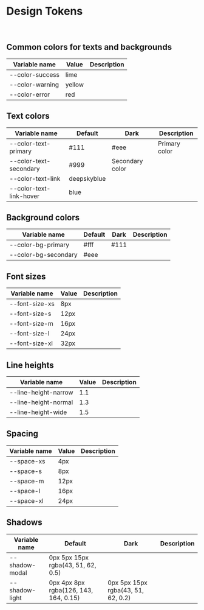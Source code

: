 <!-- This file is auto-generated by `dsgen`, don't change it manually -->


<Meta title="Design Tokens" />

# Design Tokens

<br />

## Common colors for texts and backgrounds

<table>
  <thead>
    <tr>
      <th>Variable name</th>
      <th>Value</th>
      <th>Description</th>
    </tr>
  </thead>
  <tbody>
    <tr>
      <td>--color-success</td>
      <td>
        <div
          style={{
            display: "flex",
            alignItems: "center",
            justifyContent: "center",
            flexDirection: "column",
            fontSize: "14px",
          }}
        >
          <div
            style={{
              width: "50px",
              height: "50px",
              borderRadius: "10px",
              backgroundColor: "lime",
              boxShadow: "0px 4px 4px rgba(0, 0, 0, 0.15)",
              margin: "5px",
            }}
          ></div>lime
        </div>
      </td>
      <td></td>
    </tr>
    <tr>
      <td>--color-warning</td>
      <td>
        <div
          style={{
            display: "flex",
            alignItems: "center",
            justifyContent: "center",
            flexDirection: "column",
            fontSize: "14px",
          }}
        >
          <div
            style={{
              width: "50px",
              height: "50px",
              borderRadius: "10px",
              backgroundColor: "yellow",
              boxShadow: "0px 4px 4px rgba(0, 0, 0, 0.15)",
              margin: "5px",
            }}
          ></div>yellow
        </div>
      </td>
      <td></td>
    </tr>
    <tr>
      <td>--color-error</td>
      <td>
        <div
          style={{
            display: "flex",
            alignItems: "center",
            justifyContent: "center",
            flexDirection: "column",
            fontSize: "14px",
          }}
        >
          <div
            style={{
              width: "50px",
              height: "50px",
              borderRadius: "10px",
              backgroundColor: "red",
              boxShadow: "0px 4px 4px rgba(0, 0, 0, 0.15)",
              margin: "5px",
            }}
          ></div>red
        </div>
      </td>
      <td></td>
    </tr>
  </tbody>
</table>

## Text colors

<table>
  <thead>
    <tr>
      <th>Variable name</th>
      <th>Default</th>
      <th>Dark</th>
      <th>Description</th>
    </tr>
  </thead>
  <tbody>
    <tr>
      <td>--color-text-primary</td>
      <td>
        <div
          style={{
            display: "flex",
            alignItems: "center",
            justifyContent: "center",
            flexDirection: "column",
            fontSize: "14px",
          }}
        >
          <div
            style={{
              width: "50px",
              height: "50px",
              borderRadius: "10px",
              backgroundColor: "#111",
              boxShadow: "0px 4px 4px rgba(0, 0, 0, 0.15)",
              margin: "5px",
            }}
          ></div>#111
        </div>
      </td>
      <td>
        <div
          style={{
            display: "flex",
            alignItems: "center",
            justifyContent: "center",
            flexDirection: "column",
            fontSize: "14px",
          }}
        >
          <div
            style={{
              width: "50px",
              height: "50px",
              borderRadius: "10px",
              backgroundColor: "#eee",
              boxShadow: "0px 4px 4px rgba(0, 0, 0, 0.15)",
              margin: "5px",
            }}
          ></div>#eee
        </div>
      </td>
      <td>Primary color</td>
    </tr>
    <tr>
      <td>--color-text-secondary</td>
      <td colspan={2}>
        <div
          style={{
            display: "flex",
            alignItems: "center",
            justifyContent: "center",
            flexDirection: "column",
            fontSize: "14px",
          }}
        >
          <div
            style={{
              width: "50px",
              height: "50px",
              borderRadius: "10px",
              backgroundColor: "#999",
              boxShadow: "0px 4px 4px rgba(0, 0, 0, 0.15)",
              margin: "5px",
            }}
          ></div>#999
        </div>
      </td>
      <td>Secondary color</td>
    </tr>
    <tr>
      <td>--color-text-link</td>
      <td colspan={2}>
        <div
          style={{
            display: "flex",
            alignItems: "center",
            justifyContent: "center",
            flexDirection: "column",
            fontSize: "14px",
          }}
        >
          <div
            style={{
              width: "50px",
              height: "50px",
              borderRadius: "10px",
              backgroundColor: "deepskyblue",
              boxShadow: "0px 4px 4px rgba(0, 0, 0, 0.15)",
              margin: "5px",
            }}
          ></div>deepskyblue
        </div>
      </td>
      <td></td>
    </tr>
    <tr>
      <td>--color-text-link-hover</td>
      <td colspan={2}>
        <div
          style={{
            display: "flex",
            alignItems: "center",
            justifyContent: "center",
            flexDirection: "column",
            fontSize: "14px",
          }}
        >
          <div
            style={{
              width: "50px",
              height: "50px",
              borderRadius: "10px",
              backgroundColor: "blue",
              boxShadow: "0px 4px 4px rgba(0, 0, 0, 0.15)",
              margin: "5px",
            }}
          ></div>blue
        </div>
      </td>
      <td></td>
    </tr>
  </tbody>
</table>

## Background colors

<table>
  <thead>
    <tr>
      <th>Variable name</th>
      <th>Default</th>
      <th>Dark</th>
      <th>Description</th>
    </tr>
  </thead>
  <tbody>
    <tr>
      <td>--color-bg-primary</td>
      <td>
        <div
          style={{
            display: "flex",
            alignItems: "center",
            justifyContent: "center",
            flexDirection: "column",
            fontSize: "14px",
          }}
        >
          <div
            style={{
              width: "50px",
              height: "50px",
              borderRadius: "10px",
              backgroundColor: "#fff",
              boxShadow: "0px 4px 4px rgba(0, 0, 0, 0.15)",
              margin: "5px",
            }}
          ></div>#fff
        </div>
      </td>
      <td>
        <div
          style={{
            display: "flex",
            alignItems: "center",
            justifyContent: "center",
            flexDirection: "column",
            fontSize: "14px",
          }}
        >
          <div
            style={{
              width: "50px",
              height: "50px",
              borderRadius: "10px",
              backgroundColor: "#111",
              boxShadow: "0px 4px 4px rgba(0, 0, 0, 0.15)",
              margin: "5px",
            }}
          ></div>#111
        </div>
      </td>
      <td></td>
    </tr>
    <tr>
      <td>--color-bg-secondary</td>
      <td colspan={2}>
        <div
          style={{
            display: "flex",
            alignItems: "center",
            justifyContent: "center",
            flexDirection: "column",
            fontSize: "14px",
          }}
        >
          <div
            style={{
              width: "50px",
              height: "50px",
              borderRadius: "10px",
              backgroundColor: "#eee",
              boxShadow: "0px 4px 4px rgba(0, 0, 0, 0.15)",
              margin: "5px",
            }}
          ></div>#eee
        </div>
      </td>
      <td></td>
    </tr>
  </tbody>
</table>

## Font sizes

<table>
  <thead>
    <tr>
      <th>Variable name</th>
      <th>Value</th>
      <th>Description</th>
    </tr>
  </thead>
  <tbody>
    <tr>
      <td>--font-size-xs</td>
      <td>8px</td>
      <td></td>
    </tr>
    <tr>
      <td>--font-size-s</td>
      <td>12px</td>
      <td></td>
    </tr>
    <tr>
      <td>--font-size-m</td>
      <td>16px</td>
      <td></td>
    </tr>
    <tr>
      <td>--font-size-l</td>
      <td>24px</td>
      <td></td>
    </tr>
    <tr>
      <td>--font-size-xl</td>
      <td>32px</td>
      <td></td>
    </tr>
  </tbody>
</table>

## Line heights

<table>
  <thead>
    <tr>
      <th>Variable name</th>
      <th>Value</th>
      <th>Description</th>
    </tr>
  </thead>
  <tbody>
    <tr>
      <td>--line-height-narrow</td>
      <td>1.1</td>
      <td></td>
    </tr>
    <tr>
      <td>--line-height-normal</td>
      <td>1.3</td>
      <td></td>
    </tr>
    <tr>
      <td>--line-height-wide</td>
      <td>1.5</td>
      <td></td>
    </tr>
  </tbody>
</table>

## Spacing

<table>
  <thead>
    <tr>
      <th>Variable name</th>
      <th>Value</th>
      <th>Description</th>
    </tr>
  </thead>
  <tbody>
    <tr>
      <td>--space-xs</td>
      <td>4px</td>
      <td></td>
    </tr>
    <tr>
      <td>--space-s</td>
      <td>8px</td>
      <td></td>
    </tr>
    <tr>
      <td>--space-m</td>
      <td>12px</td>
      <td></td>
    </tr>
    <tr>
      <td>--space-l</td>
      <td>16px</td>
      <td></td>
    </tr>
    <tr>
      <td>--space-xl</td>
      <td>24px</td>
      <td></td>
    </tr>
  </tbody>
</table>

## Shadows

<table>
  <thead>
    <tr>
      <th>Variable name</th>
      <th>Default</th>
      <th>Dark</th>
      <th>Description</th>
    </tr>
  </thead>
  <tbody>
    <tr>
      <td>--shadow-modal</td>
      <td colspan={2}>
        <div
          style={{
            display: "flex",
            alignItems: "center",
            justifyContent: "center",
            flexDirection: "column",
            fontSize: "14px",
          }}
        >
          <div
            style={{
              width: "80px",
              height: "80px",
              borderRadius: "10px",
              backgroundColor: "#fff",
              boxShadow: "0px 5px 15px rgba(43, 51, 62, 0.5)",
              margin: "15px",
            }}
          ></div>0px 5px 15px rgba(43, 51, 62, 0.5)
        </div>
      </td>
      <td></td>
    </tr>
    <tr>
      <td>--shadow-light</td>
      <td>
        <div
          style={{
            display: "flex",
            alignItems: "center",
            justifyContent: "center",
            flexDirection: "column",
            fontSize: "14px",
          }}
        >
          <div
            style={{
              width: "80px",
              height: "80px",
              borderRadius: "10px",
              backgroundColor: "#fff",
              boxShadow: "0px 4px 8px rgba(126, 143, 164, 0.15)",
              margin: "15px",
            }}
          ></div>0px 4px 8px rgba(126, 143, 164, 0.15)
        </div>
      </td>
      <td>
        <div
          style={{
            display: "flex",
            alignItems: "center",
            justifyContent: "center",
            flexDirection: "column",
            fontSize: "14px",
          }}
        >
          <div
            style={{
              width: "80px",
              height: "80px",
              borderRadius: "10px",
              backgroundColor: "#fff",
              boxShadow: "0px 5px 15px rgba(43, 51, 62, 0.2)",
              margin: "15px",
            }}
          ></div>0px 5px 15px rgba(43, 51, 62, 0.2)
        </div>
      </td>
      <td></td>
    </tr>
  </tbody>
</table>
